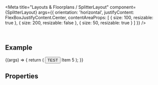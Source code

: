 
<Meta
  title="Layouts & Floorplans / SplitterLayout"
  component={SplitterLayout}
  args={{
    orientation: 'horizontal',
    justifyContent: FlexBoxJustifyContent.Center,
    contentAreaProps: [
      {
        size: 100,
        resizable: true
      },
      {
        size: 200,
        resizable: false
      },
      {
        size: 50,
        resizable: true
      }
    ]
  }}
/>

<DocsHeader />

<br />

## Example

<Canvas>
  <Story name="Default">
    {(args) => {
      return (
        <SplitterLayout {...args} width={400} height={'30vh'}>
          <Title width={'50px'}>Item 1</Title>
          <Button style={{ width: '100px' }}>TEST</Button>
          <Label>Item 5</Label>
        </SplitterLayout>
      );
    }}
  </Story>
</Canvas>

## Properties

<ArgsTable story="." />

